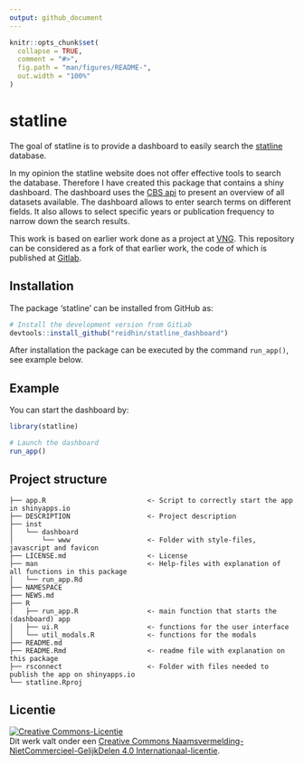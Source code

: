 ```yaml
---
output: github_document
---
```


<!-- README.md is generated from README.Rmd. Please edit that file -->

```r
knitr::opts_chunk$set(
  collapse = TRUE,
  comment = "#>",
  fig.path = "man/figures/README-",
  out.width = "100%"
)
```

# statline

<!-- badges: start -->
<!-- badges: end -->

The goal of statline is to provide a dashboard to easily search the [statline](https://opendata.cbs.nl/statline/#/CBS/) 
database.

In my opinion the statline website does not offer effective tools to search the database. Therefore I have created this package
that contains a shiny dashboard. The dashboard uses the [CBS api](https://cran.r-project.org/web/packages/cbsodataR/vignettes/cbsodata.html) 
to present an overview of all datasets available. The dashboard allows to enter search terms on different fields. It also
allows to select specific years or publication frequency to narrow down the search results.

This work is based on earlier work done as a project at [VNG](https://vng.nl/). This repository can be considered as a fork of that earlier work, the code of which is published at [Gitlab](https://gitlab.com/commondatafactory/datascience/statline-dashboard).

## Installation

The package 'statline' can be installed from GitHub as:

```r

# Install the development version from GitLab
devtools::install_github("reidhin/statline_dashboard")


```

After installation the package can be executed by the command `run_app()`, see example below.

## Example

You can start the dashboard by:

```r
library(statline)

# Launch the dashboard
run_app()

```

## Project structure

```
├── app.R                         <- Script to correctly start the app in shinyapps.io
├── DESCRIPTION                   <- Project description
├── inst
│   └── dashboard
│       └── www                   <- Folder with style-files, javascript and favicon
├── LICENSE.md                    <- License
├── man                           <- Help-files with explanation of all functions in this package
│   └── run_app.Rd
├── NAMESPACE
├── NEWS.md
├── R
│   ├── run_app.R                 <- main function that starts the (dashboard) app
│   ├── ui.R                      <- functions for the user interface
│   └── util_modals.R             <- functions for the modals
├── README.md
├── README.Rmd                    <- readme file with explanation on this package
├── rsconnect                     <- Folder with files needed to publish the app on shinyapps.io
└── statline.Rproj
```

## Licentie

<a rel="license" href="https://creativecommons.org/licenses/by-nc-sa/4.0/deed.nl"><img alt="Creative Commons-Licentie" style="border-width:0" src="https://i.creativecommons.org/l/by-nc-sa/4.0/88x31.png" /></a><br />Dit
werk valt onder een
<a rel="license" href="https://creativecommons.org/licenses/by-nc-sa/4.0/deed.nl">Creative
Commons Naamsvermelding-NietCommercieel-GelijkDelen 4.0
Internationaal-licentie</a>.
